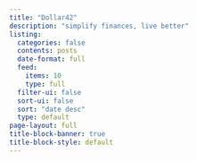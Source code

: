 ```yaml
---
title: "Dollar42"
description: "simplify finances, live better"
listing:
  categories: false
  contents: posts
  date-format: full
  feed:
    items: 10
    type: full
  filter-ui: false
  sort-ui: false
  sort: "date desc"
  type: default
page-layout: full
title-block-banner: true
title-block-style: default
---
```



